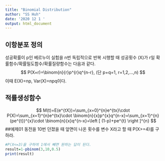 ```yaml
---
title: "Binomial Distribution"
author: "SS Huh"
date: '2020 12 1 '
output: html_document
---
```


## 이항분포 정의

성공확률이 p인 베르누이 실험을 n번 독립적으로 반복 시행할 때 성공횟수 (X)가 r일 확률함수/확률밀도함수/확률질량함수는 다음과 같다.
$$
P(X=r)=\binom{n}{r}p^{r}q^{n-r}, (단 p+q=1, r=1,2,...,n)
$$
이때 E(X)=np, Var(X)=npq이다.

## 적률생성함수

$$
M(t)=E(e^{tX})=\sum_{x=0}^{n}e^{tx}\cdot P(X)=\sum_{x=1}^{n}e^{tx}\cdot \binom{n}{x}p^{x}q^{n-x}=\sum_{x=1}^{n}(pe^{t})^{x}\cdot \binom{n}{x}q^{n-x}=\left [ (1-p)+pe^{t} \right ]^{n}
$$
##예제01
동전을 10번 던졌을 때 앞면이 나온 횟수를 변수 X라고 할 때 P(X>=4)를 구하라.
```r
#P(X<=3)을 구하여 1에서 빼면 원하는 답이 된다.
result=1-pbinom(3,10,0.5)
print(result)
```




